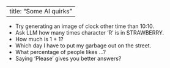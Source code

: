 
---
title: "Some AI quirks"
---


- Try generating an image of clock other time than 10:10.
- Ask LLM how many times character 'R' is in STRAWBERRY. 
- How much is 1 + 1?
- Which day I have to put my garbage out on the street. 
- What percentage of people likes ...?
- Saying 'Please' gives you better answers?

